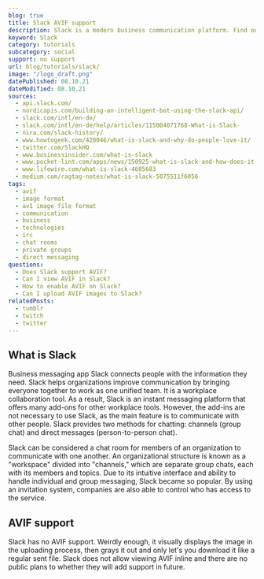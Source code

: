 ```yaml
---
blog: true
title: Slack AVIF support
description: Slack is a modern business communication platform. Find out how to use AVIF images in your chat today.
keyword: Slack
category: tutorials
subcategory: social
support: no support
url: blog/tutorials/slack/
image: "/logo_draft.png"
datePublished: 08.10.21
dateModified: 08.10.21
sources:
  - api.slack.com/
  - nordicapis.com/building-an-intelligent-bot-using-the-slack-api/
  - slack.com/intl/en-de/
  - slack.com/intl/en-de/help/articles/115004071768-What-is-Slack-
  - nira.com/slack-history/
  - www.howtogeek.com/428046/what-is-slack-and-why-do-people-love-it/
  - twitter.com/SlackHQ
  - www.businessinsider.com/what-is-slack
  - www.pocket-lint.com/apps/news/150925-what-is-slack-and-how-does-it-work-tips-tricks
  - www.lifewire.com/what-is-slack-4685683
  - medium.com/ragtag-notes/what-is-slack-5075511f6056
tags:
  - avif
  - image format
  - av1 image file format
  - communication
  - business
  - technologies
  - irc
  - chat rooms
  - private groups
  - direct messaging
questions:
  - Does Slack support AVIF?
  - Can I view AVIF in Slack?
  - How to enable AVIF on Slack?
  - Can I upload AVIF images to Slack?
relatedPosts:
  - tumblr
  - twitch
  - twitter
---
```


## What is Slack

Business messaging app Slack connects people with the information they need. Slack helps organizations improve communication by bringing everyone together to work as one unified team. It is a workplace collaboration tool. As a result, Slack is an instant messaging platform that offers many add-ons for other workplace tools. However, the add-ins are not necessary to use Slack, as the main feature is to communicate with other people. Slack provides two methods for chatting: channels (group chat) and direct messages (person-to-person chat).

Slack can be considered a chat room for members of an organization to communicate with one another. An organizational structure is known as a "workspace" divided into "channels," which are separate group chats, each with its members and topics. Due to its intuitive interface and ability to handle individual and group messaging, Slack became so popular. By using an invitation system, companies are also able to control who has access to the service.

## AVIF support

Slack has no AVIF support. Weirdly enough, it visually displays the image in the uploading process, then grays it out and only let's you download it like a regular sent file. Slack does not allow viewing AVIF inline and there are no public plans to whether they will add support in future.

<Image url="slack-chat" alt="" />
<Image url="slack-upload" alt="" />
<Image url="slack-upload-after" alt="" />
